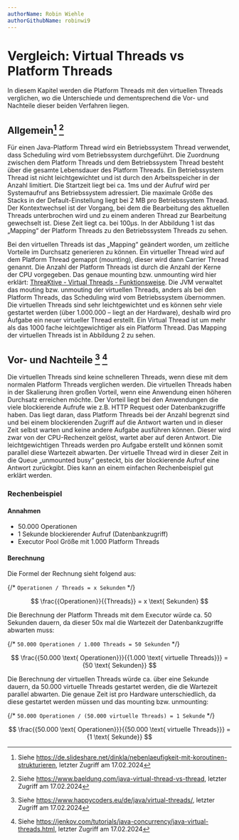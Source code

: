 ```yaml
---
authorName: Robin Wiehle
authorGithubName: robinwi9
---
```



# Vergleich: Virtual Threads vs Platform Threads

In diesem Kapitel werden die Platform Threads mit den virtuellen Threads verglichen,
wo die Unterschiede und dementsprechend die Vor- und Nachteile dieser beiden Verfahren liegen.

## Allgemein[^1] [^2]

Für einen Java-Platform Thread wird ein Betriebssystem Thread verwendet, dass Scheduling wird
vom Betriebssystem durchgeführt. Die Zuordnung zwischen dem Platform Threads und dem Betriebssystem
Thread besteht über die gesamte Lebensdauer des Platform Threads. Ein Betriebssystem Thread ist
nicht leichtgewichtet und ist durch den Arbeitsspeicher in der Anzahl limitiert. Die Startzeit
liegt bei ca. 1ms und der Aufruf wird per Systemaufruf ans Betriebssystem adressiert. Die maximale
Größe des Stacks in der Default-Einstellung liegt bei 2 MB pro Betriebssystem Thread. Der Kontextwechsel
ist der Vorgang, bei dem die Bearbeitung des aktuellen Threads unterbrochen wird und zu einem anderen
Thread zur Bearbeitung gewechselt ist. Diese Zeit liegt ca. bei 100μs. In der Abbildung 1 ist das „Mapping“
der Platform Threads zu den Betriebssystem Threads zu sehen.

<ScalableImage
  fullWidth
  src="/images/thread_mapping.png"
  alt="Mapping: Platform Threads zu Betriebssystem Threads"
  description="Abbildung 1 - Quelle: Eigene Anfertigung"
/>

Bei den virtuellen Threads ist das „Mapping“ geändert worden, um zeitliche Vorteile im Durchsatz
generieren zu können. Ein virtueller Thread wird auf dem Platform Thread gemappt (mounting),
dieser wird dann Carrier Thread genannt. Die Anzahl der Platform Threads ist durch die Anzahl der
Kerne der CPU vorgegeben. Das genaue mounting bzw. unmounting wird hier erklärt: [ThreaKtive - Virtual Threads - Funktionsweise](https://threaktive.vercel.app/virtual-threads/how-it-works). Die JVM
verwaltet das mouting bzw. unmouting der virtuellen Threads, anders als bei den Platform Threads,
das Scheduling wird vom Betriebssystem übernommen. Die virtuellen Threads sind sehr leichtgewichtet
und es können sehr viele gestartet werden (über 1.000.000 – liegt an der Hardware), deshalb wird pro
Aufgabe ein neuer virtueller Thread erstellt. Ein Virtual Thread ist um mehr als das 1000 fache
leichtgewichtiger als ein Platform Thread. Das Mapping der virtuellen Threads ist in Abbildung 2 zu sehen.

<ScalableImage
  fullWidth
  src="/images/virtual_thread_mapping.png"
  alt="Mapping: Platform Threads zu Betriebssystem Threads"
  description="Abbildung 2 - Quelle: Eigene Anfertigung"
/>

## Vor- und Nachteile [^3] [^4]

Die virtuellen Threads sind keine schnelleren Threads, wenn diese mit dem normalen Platform Threads
verglichen werden. Die virtuellen Threads haben in der Skalierung ihren großen Vorteil, wenn eine Anwendung
einen höheren Durchsatz erreichen möchte. Der Vorteil liegt bei den Anwendungen die viele blockierende
Aufrufe wie z.B. HTTP Request oder Datenbankzugriffe haben. Das liegt daran, dass Platform Threads bei
der Anzahl begrenzt sind und bei einem blockierenden Zugriff auf die Antwort warten und in dieser Zeit
selbst warten und keine andere Aufgabe ausführen können. Dieser wird zwar von der CPU-Rechenzeit gelöst,
wartet aber auf deren Antwort. Die leichtgewichtigen Threads werden pro Aufgabe erstellt und können somit
parallel diese Wartezeit abwarten. Der virtuelle Thread wird in dieser Zeit in die Queue „unmounted busy“
gesteckt, bis der blockierende Aufruf eine Antwort zurückgibt. Dies kann an einem einfachen Rechenbeispiel
gut erklärt werden.

### Rechenbeispiel

#### Annahmen

- 50.000 Operationen
- 1 Sekunde blockierender Aufruf (Datenbankzugriff)
- Executor Pool Größe mit 1.000 Platform Threads

#### Berechnung

Die Formel der Rechnung sieht folgend aus:

{/* `Operationen / Threads = x Sekunden` */}

$$
\frac{{Operationen}}{{Threads}} = x \text{ Sekunden}
$$

Die Berechnung der Platform Threads mit dem Executor würde ca. 50 Sekunden dauern, da dieser 50x mal die Wartezeit der Datenbankzugriffe abwarten muss:

{/* `50.000 Operationen / 1.000 Threads = 50 Sekunden` */}

$$
\frac{{50.000 \text{ Operationen}}}{{1.000 \text{ virtuelle Threads}}} = {50 \text{ Sekunden}}
$$

Die Berechnung der virtuellen Threads würde ca. über eine Sekunde dauern, da 50.000 virtuelle Threads gestartet werden, die die Wartezeit parallel abwarten. Die genaue Zeit ist pro Hardware unterschiedlich, da diese gestartet werden müssen und das mounting bzw. unmounting:

{/* `50.000 Operationen / (50.000 virtuelle Threads) = 1 Sekunde` */}

$$
\frac{{50.000 \text{ Operationen}}}{{50.000 \text{ virtuelle Threads}}} = {1 \text{ Sekunde}}
$$

[^1]:
    Siehe https://de.slideshare.net/dinkla/nebenlaeufigkeit-mit-koroutinen-strukturieren,
    letzter Zugriff am 17.02.2024

[^2]:
    Siehe https://www.baeldung.com/java-virtual-thread-vs-thread,
    letzter Zugriff am 17.02.2024

[^3]:
    Siehe https://www.happycoders.eu/de/java/virtual-threads/,
    letzter Zugriff am 17.02.2024

[^4]:
    Siehe https://jenkov.com/tutorials/java-concurrency/java-virtual-threads.html,
    letzter Zugriff am 17.02.2024
